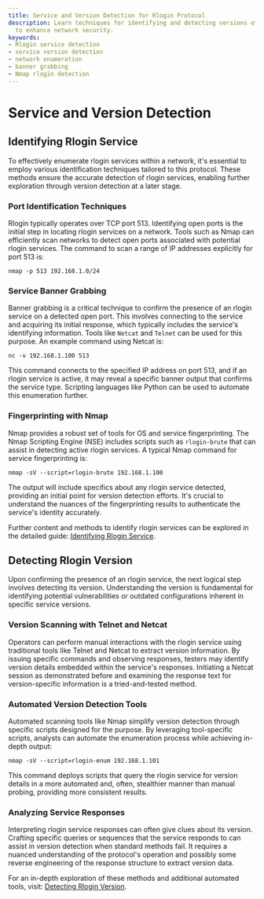 ```yaml
---
title: Service and Version Detection for Rlogin Protocol
description: Learn techniques for identifying and detecting versions of Rlogin services
  to enhance network security.
keywords:
- Rlogin service detection
- service version detection
- network enumeration
- banner grabbing
- Nmap rlogin detection
---
```


# Service and Version Detection

## Identifying Rlogin Service

To effectively enumerate rlogin services within a network, it's essential to employ various identification techniques tailored to this protocol. These methods ensure the accurate detection of rlogin services, enabling further exploration through version detection at a later stage.

### Port Identification Techniques

Rlogin typically operates over TCP port 513. Identifying open ports is the initial step in locating rlogin services on a network. Tools such as Nmap can efficiently scan networks to detect open ports associated with potential rlogin services. The command to scan a range of IP addresses explicitly for port 513 is:

```
nmap -p 513 192.168.1.0/24
```

### Service Banner Grabbing

Banner grabbing is a critical technique to confirm the presence of an rlogin service on a detected open port. This involves connecting to the service and acquiring its initial response, which typically includes the service's identifying information. Tools like `Netcat` and `Telnet` can be used for this purpose. An example command using Netcat is:

```
nc -v 192.168.1.100 513
```

This command connects to the specified IP address on port 513, and if an rlogin service is active, it may reveal a specific banner output that confirms the service type. Scripting languages like Python can be used to automate this enumeration further.

### Fingerprinting with Nmap

Nmap provides a robust set of tools for OS and service fingerprinting. The Nmap Scripting Engine (NSE) includes scripts such as `rlogin-brute` that can assist in detecting active rlogin services. A typical Nmap command for service fingerprinting is:

```
nmap -sV --script=rlogin-brute 192.168.1.100
```

The output will include specifics about any rlogin service detected, providing an initial point for version detection efforts. It's crucial to understand the nuances of the fingerprinting results to authenticate the service's identity accurately.

Further content and methods to identify rlogin services can be explored in the detailed guide: [Identifying Rlogin Service](offensive/network/enumeration/rlogin_enumeration/service_and_version_detection/identifying_rlogin_service).

## Detecting Rlogin Version

Upon confirming the presence of an rlogin service, the next logical step involves detecting its version. Understanding the version is fundamental for identifying potential vulnerabilities or outdated configurations inherent in specific service versions.

### Version Scanning with Telnet and Netcat

Operators can perform manual interactions with the rlogin service using traditional tools like Telnet and Netcat to extract version information. By issuing specific commands and observing responses, testers may identify version details embedded within the service's responses. Initiating a Netcat session as demonstrated before and examining the response text for version-specific information is a tried-and-tested method. 

### Automated Version Detection Tools

Automated scanning tools like Nmap simplify version detection through specific scripts designed for the purpose. By leveraging tool-specific scripts, analysts can automate the enumeration process while achieving in-depth output:

```
nmap -sV --script=rlogin-enum 192.168.1.101
```

This command deploys scripts that query the rlogin service for version details in a more automated and, often, stealthier manner than manual probing, providing more consistent results.

### Analyzing Service Responses

Interpreting rlogin service responses can often give clues about its version. Crafting specific queries or sequences that the service responds to can assist in version detection when standard methods fail. It requires a nuanced understanding of the protocol's operation and possibly some reverse engineering of the response structure to extract version data.

For an in-depth exploration of these methods and additional automated tools, visit: [Detecting Rlogin Version](offensive/network/enumeration/rlogin_enumeration/service_and_version_detection/detecting_rlogin_version).